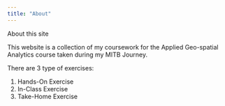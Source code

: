 ```yaml
---
title: "About"
---
```


About this site

This website is a collection of my coursework for the Applied Geo-spatial Analytics course taken during my MITB Journey.

There are 3 type of exercises:

1.  Hands-On Exercise
2.  In-Class Exercise
3.  Take-Home Exercise

```{}
```

